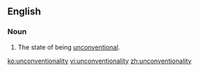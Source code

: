 ==English==
===Noun===
{{en-noun|-}}
# The state of being [[unconventional]].

[[ko:unconventionality]]
[[vi:unconventionality]]
[[zh:unconventionality]]